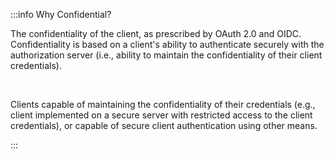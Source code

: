 :::info Why Confidential?

The confidentiality of the client, as prescribed by OAuth 2.0 and OIDC. Confidentiality is based on a client's ability to authenticate securely with the authorization server (i.e., ability to maintain the confidentiality of their client credentials).

<br />

Clients capable of maintaining the confidentiality of their credentials (e.g., client implemented on a secure server with restricted access to the client credentials), or capable of secure client authentication using other means.

:::
